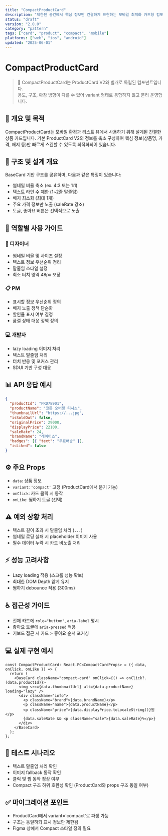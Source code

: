 ```yaml
---
title: "CompactProductCard"
description: "제한된 공간에서 핵심 정보만 간결하게 표현하는 모바일 최적화 카드형 컴포넌트입니다."
status: "draft"
version: "2.0.0"
category: "pattern"
tags: ["card", "product", "compact", "mobile"]
platforms: ["web", "ios", "android"]
updated: "2025-06-01"
---
```


# CompactProductCard

> 📌 CompactProductCard는 ProductCard V2와 별개로 독립된 컴포넌트입니다.  
> 용도, 구조, 확장 방향이 다를 수 있어 variant 형태로 통합하지 않고 분리 운영합니다.

## 🎯 개요 및 목적

CompactProductCard는 모바일 환경과 리스트 뷰에서 사용하기 위해 설계된 간결한 상품 카드입니다. 
기본 ProductCard V2의 정보를 축소 구성하여 핵심 정보(상품명, 가격, 배지 등)만 빠르게 스캔할 수 있도록 최적화되어 있습니다.

## 🧱 구조 및 설계 개요

BaseCard 기반 구조를 공유하며, 다음과 같은 특징이 있습니다:
- 썸네일 비율 축소 (ex. 4:3 또는 1:1)
- 텍스트 라인 수 제한 (1~2줄 말줄임)
- 배지 최소화 (최대 1개)
- 주요 가격 정보만 노출 (saleRate 강조)
- 토글, 좋아요 버튼은 선택적으로 노출

## 👥 역할별 사용 가이드

### 🎨 디자이너
- 썸네일 비율 및 사이즈 설정
- 텍스트 정보 우선순위 정리
- 말줄임 스타일 설정
- 최소 터치 영역 48px 보장

### 📋 PM
- 표시할 정보 우선순위 정의
- 배지 노출 정책 단순화
- 할인율 표시 여부 결정
- 품절 상태 대응 정책 정의

### 💻 개발자
- lazy loading 이미지 처리
- 텍스트 말줄임 처리
- 터치 반응 및 포커스 관리
- SDUI 기반 구성 대응

## 📊 API 응답 예시

```json
{
  "productId": "PRD78901",
  "productName": "코튼 오버핏 티셔츠",
  "thumbnailUrl": "https://...jpg",
  "isSoldOut": false,
  "originalPrice": 29000,
  "displayPrice": 22100,
  "saleRate": 24,
  "brandName": "레이어스",
  "badges": [{ "text": "무료배송" }],
  "isLiked": false
}
```

## ⚙️ 주요 Props

- `data`: 상품 정보
- `variant`: `'compact'` 고정 (ProductCard에서 분기 가능)
- `onClick`: 카드 클릭 시 동작
- `onLike`: 찜하기 토글 (선택)

## ⚠️ 예외 상황 처리

- 텍스트 길이 초과 시 말줄임 처리 (`...`)
- 썸네일 로딩 실패 시 placeholder 이미지 사용
- 필수 데이터 누락 시 카드 비노출 처리

## ⚡ 성능 고려사항

- Lazy loading 적용 (스크롤 성능 확보)
- 최대한 DOM Depth 얕게 유지
- 찜하기 debounce 적용 (300ms)

## ♿ 접근성 가이드

- 전체 카드에 `role="button"`, `aria-label` 명시
- 좋아요 토글에 `aria-pressed` 적용
- 키보드 접근 시 카드 > 좋아요 순서 포커싱

## 💻 실제 구현 예시

```tsx
const CompactProductCard: React.FC<CompactCardProps> = ({ data, onClick, onLike }) => {
  return (
    <BaseCard className="compact-card" onClick={() => onClick?.(data.productId)}>
      <img src={data.thumbnailUrl} alt={data.productName} loading="lazy" />
      <div className="info">
        <p className="brand">{data.brandName}</p>
        <p className="name">{data.productName}</p>
        <p className="price">{data.displayPrice.toLocaleString()}원</p>
        {data.saleRate && <p className="sale">{data.saleRate}%</p>}
      </div>
    </BaseCard>
  );
};
```

## 🧪 테스트 시나리오

- 텍스트 말줄임 처리 확인
- 이미지 fallback 동작 확인
- 클릭 및 찜 동작 정상 여부
- Compact 구조 하위 호환성 확인 (ProductCard와 props 구조 동일 여부)

## ✅ 마이그레이션 포인트

- ProductCard에서 variant='compact'로 파생 가능
- 구조는 동일하되 표시 정보만 제한됨
- Figma 상에서 Compact 스타일 정의 필요
